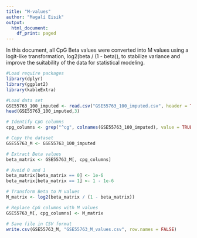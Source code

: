 ---
title: "M-values"
author: "Magalí Eisik"
output:
  html_document:
    df_print: paged
---


In this document, all CpG Beta values were converted into M values using a logit-like transformation, log2(beta / (1 - beta)), to stabilize variance and improve the suitability of the data for statistical modeling.

```{r, message=FALSE,warning=FALSE}
#Load require packages
library(dplyr)
library(ggplot2)
library(kableExtra)

```



```{r}
#Load data set
GSE55763_100_imputed <- read.csv("GSE55763_100_imputed.csv", header = TRUE, stringsAsFactors = FALSE)
head(GSE55763_100_imputed,3)
```



```{r}
# Identify CpG columns
cpg_columns <- grep("^cg", colnames(GSE55763_100_imputed), value = TRUE)

# Copy the dataset
GSE55763_M <- GSE55763_100_imputed

# Extract Beta values
beta_matrix <- GSE55763_M[, cpg_columns]

# Avoid 0 and 1
beta_matrix[beta_matrix == 0] <- 1e-6
beta_matrix[beta_matrix == 1] <- 1 - 1e-6

# Transform Beta to M values
M_matrix <- log2(beta_matrix / (1 - beta_matrix))

# Replace CpG columns with M values
GSE55763_M[, cpg_columns] <- M_matrix

```




```{r}
# Save file in CSV format
write.csv(GSE55763_M, "GSE55763_M_values.csv", row.names = FALSE)
```

